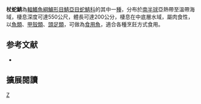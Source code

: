 {{Speciesbox 
| taxon = Thyrsites atun
| image = Thyrsites atun, Barracouta or snake Mackerel.jpg
| status = NE
| status_system = IUCN3.1
| authority = [[Euphrasen|Euphrasen]], 1791
| synonyms =  *''Leionura atun''<br /><small>Euphrasen, 1791</small>
*''Leionura atun dentatus''<br /><small>Forster, 1801</small>
*''Scomber atun''<br /><small>Euphrasen, 1791</small>
*''Scomber dentatus''<br /><small>Forster, 1801</small>	
}}
'''杖蛇鯖'''為[[輻鰭魚綱|輻鰭魚綱]][[鱸形目|鱸形目]][[鯖亞目|鯖亞目]][[蛇鯖科|蛇鯖科]]的其中一[[種|種]]，分布於[[南半球|南半球]]亞熱帶至溫帶海域，棲息深度可達550公尺，體長可達200公分，棲息在中底層水域，屬肉食性，以[[魚類|魚類]]、[[甲殼類|甲殼類]]、[[頭足類|頭足類]]，可做為[[食用魚|食用魚]]，適合各種烹飪方式食用。

== 参考文献 ==
{{reflist}}
*{{FishBase_species|genus=Thyrsites|species=atun|year=2012|month=7}}

== 擴展閱讀 == 
{{refbegin}}
{{wikispecies-inline|Thyrsites atun|杖蛇鯖}}
{{refend}}
{{Taxonbar|from=Q1783535}}

[[Category:杖蛇鯖屬|Z]]


{{鱸形目小作品}}